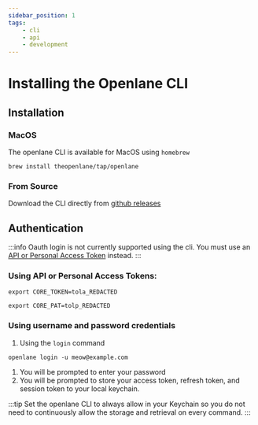 ```yaml
---
sidebar_position: 1
tags:
    - cli
    - api
    - development
---
```


# Installing the Openlane CLI

## Installation

### MacOS

The openlane CLI is available for MacOS using `homebrew`

```shell
brew install theopenlane/tap/openlane
```


### From Source

Download the CLI directly from [github releases](https://github.com/theopenlane/core/releases)



## Authentication

:::info
Oauth login is not currently supported using the cli. You must use an [API or Personal Access Token](/docs/docs/platform/security/authentication/developer-tokens) instead.
:::


### Using API or Personal Access Tokens:

```shell
export CORE_TOKEN=tola_REDACTED
```

```shell
export CORE_PAT=tolp_REDACTED
```

### Using username and password credentials

1. Using the `login` command
```shell
openlane login -u meow@example.com
```
1. You will be prompted to enter your password
1. You will be prompted to store your access token, refresh token, and session token to your local keychain.

:::tip
Set the openlane CLI to always allow in your Keychain so you do not need to continuously allow the storage and retrieval on every command.
:::
